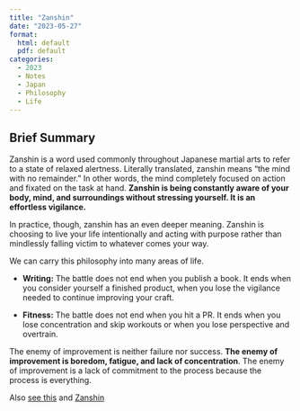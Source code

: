 ```yaml
---
title: "Zanshin"
date: "2023-05-27"
format: 
  html: default
  pdf: default
categories:
  - 2023
  - Notes
  - Japan
  - Philosophy
  - Life
---
```


## Brief Summary

Zanshin is a word used commonly throughout Japanese martial arts to refer to a state of relaxed alertness. Literally translated, zanshin means "the mind with no remainder." In other words, the mind completely focused on action and fixated on the task at hand. **Zanshin is being constantly aware of your body, mind, and surroundings without stressing yourself. It is an effortless vigilance.**

In practice, though, zanshin has an even deeper meaning. Zanshin is choosing to live your life intentionally and acting with purpose rather than mindlessly falling victim to whatever comes your way.

We can carry this philosophy into many areas of life.

-   **Writing:** The battle does not end when you publish a book. It ends when you consider yourself a finished product, when you lose the vigilance needed to continue improving your craft.

-   **Fitness:** The battle does not end when you hit a PR. It ends when you lose concentration and skip workouts or when you lose perspective and overtrain.

::: callout-important
The enemy of improvement is neither failure nor success. **The enemy of improvement is boredom, fatigue, and lack of concentration**. The enemy of improvement is a lack of commitment to the process because the process is everything.
:::

Also [see this](../2023-June-7/index.qmd) and [Zanshin](https://jamesclear.com/zanshin)
